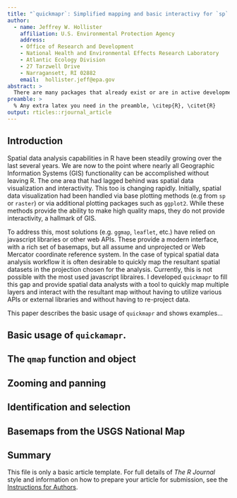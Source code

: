 ```yaml
---
title: "`quickmapr`: Simplified mapping and basic interactivy for `sp` and `raster` objects." 
author:
  - name: Jeffrey W. Hollister
    affiliation: U.S. Environmental Protection Agency
    address:
    - Office of Research and Development
    - National Health and Environmental Effects Research Laboratory
    - Atlantic Ecology Division
    - 27 Tarzwell Drive
    - Narragansett, RI 02882
    email:  hollister.jeff@epa.gov
abstract: >
  There are many packages that already exist or are in active development that support the visualization of spatial data in R. However, there seems to be a gap for those that need to quickly view, compare, and interactively explore the results of a given spatial analysis without first having to convert a different coordinate reference system.  Functionality for the current release (v0.2.0) is for easy mapping of multiple layers, simple zooming, panning, labelling, and identifying. These tools are intended for use within an active spatial analysis workflow and not for production quality maps.  Additionally, `quickmapr` does not make any assumptions about coordinate reference systems and leaves managing of projections to the analyst.  This paper introduces the package and shows examples of its typical use.
preamble: >
  % Any extra latex you need in the preamble, \citep{R}, \citet{R}
output: rticles::rjournal_article
---
```


## Introduction

Spatial data analysis capabilities in R have been steadily growing over the last several years.  We are now to the point where nearly all Geographic Information Systems (GIS) functionality can be accomplished without leaving R.  The one area that had lagged behind was spatial data visualization and interactivity.  This too is changing rapidly.  Initially, spatial data visualization had been handled via base plotting methods (e.g from `sp` or `raster`) or via additional plotting packages such as `ggplot2`.  While these methods provide the ability to make high quality maps, they do not provide interactivity, a hallmark of GIS.

To address this, most solutions (e.g. `ggmap`, `leaflet`, etc.) have relied on javascript libraries or other web APIs.  These provide a modern interface, with a rich set of basemaps, but all assume and unprojected or Web Mercator coordinate reference system.  In the case of typical spatial data analysis workflow it is often desirable to quickly map the resultant spatial datasets in the projection chosen for the analysis.  Currently, this is not possible with the most used javascript libraires.  I developed `quickmapr` to fill this gap and provide spatial data analysts with a tool to quickly map multiple layers and interact with the resultant map without having to utilize various APIs or external libraries and without having to re-project data.

This paper describes the basic usage of `quickmapr` and shows examples...

## Basic usage of `quickamapr`.


## The `qmap` function and object

## Zooming and panning

## Identification and selection

## Basemaps from the USGS National Map

## Summary

This file is only a basic article template. For full details of _The R Journal_ style and information on how to prepare your article for submission, see the [Instructions for Authors](https://journal.r-project.org/share/author-guide.pdf).


\bibliography{RJreferences}
